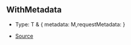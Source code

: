 ## WithMetadata

- Type: T & \{ metadata: M,requestMetadata:  }

- [Source](https://github.com/Androz2091/discord-player/blob/72b264e/packages/discord-player/src/fabric/Track.ts#L11)